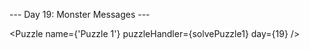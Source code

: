 
--- Day 19: Monster Messages ---

<Puzzle 
    name={'Puzzle 1'}
    puzzleHandler={solvePuzzle1}
    day={19} />